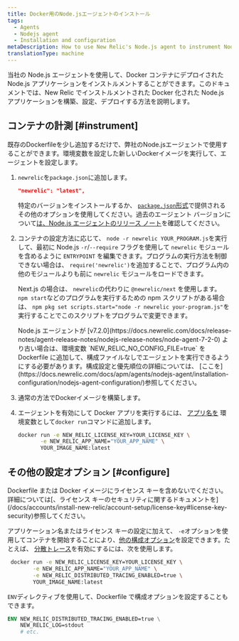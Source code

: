 ```yaml
---
title: Docker用のNode.jsエージェントのインストール
tags:
  - Agents
  - Nodejs agent
  - Installation and configuration
metaDescription: How to use New Relic's Node.js agent to instrument Node.js applications deployed in Docker containers.
translationType: machine
---
```


当社の Node.js エージェントを使用して、Docker コンテナにデプロイされた Node.js アプリケーションをインストルメントすることができます。このドキュメントでは、New Relic でインストルメントされた Docker 化された Node.js アプリケーションを構築、設定、デプロイする方法を説明します。

## コンテナの計測 [#instrument]

既存のDockerfileを少し追加するだけで、弊社のNode.jsエージェントで使用することができます。環境変数を設定した新しいDockerイメージを実行して、エージェントを設定します。

1. `newrelic`を`package.json`に追加します。

   ```json
   "newrelic": "latest",
   ```

   特定のバージョンをインストールするか、 [`package.json`形式](https://docs.npmjs.com/files/package.json#dependencies)で提供されるその他のオプションを使用してください。過去のエージェント バージョンについて[は、Node.js エージェントのリリース ノート](/docs/release-notes/agent-release-notes/nodejs-release-notes)を確認してください。

2. コンテナの設定方法に応じて、 `node -r newrelic YOUR_PROGRAM.js`を実行して、最初に Node.js `-r`/`--require` フラグを使用して `newrelic` モジュールを含めるように `ENTRYPOINT` を編集できます。プログラムの実行方法を制御できない場合は、 `require('newrelic')`を追加することで、プログラム内の他のモジュールよりも前に `newrelic` モジュールをロードできます。

   Next.js の場合は、 `newrelic`の代わりに `@newrelic/next` を使用します。<Callout variant="tip"> `npm start`などのプログラムを実行するための npm スクリプトがある場合は、 `npm pkg set scripts.start="node -r newrelic your-program.js"`を実行することでこのスクリプトをプログラムで変更できます。</Callout>

   <Callout variant="important">
     Node.js エージェントが [v7.2.0](https://docs.newrelic.com/docs/release-notes/agent-release-notes/nodejs-release-notes/node-agent-7-2-0) より古い場合は、環境変数 `NEW_RELIC_NO_CONFIG_FILE=true` を Dockerfile に追加して、構成ファイルなしでエージェントを実行できるようにする必要があります。構成設定と優先順位の詳細については、 [ここを](https://docs.newrelic.com/docs/apm/agents/nodejs-agent/installation-configuration/nodejs-agent-configuration/)参照してください。
   </Callout>

3. 通常の方法でDockerイメージを構築します。

4. エージェントを有効にして Docker アプリを実行するには、 <InlinePopover type="licenseKey"/>[アプリ名を](/docs/agents/manage-apm-agents/app-naming/name-your-application) 環境変数として`docker run`コマンドに追加します。

   ```bash
   docker run -e NEW_RELIC_LICENSE_KEY=YOUR_LICENSE_KEY \
          -e NEW_RELIC_APP_NAME="YOUR_APP_NAME" \
          YOUR_IMAGE_NAME:latest
   ```

<InstallFeedback/>

## その他の設定オプション [#configure]

<Callout variant="caution">
  Dockerfile または Docker イメージにライセンス キーを含めないでください。詳細については[、ライセンス キーのセキュリティに関するドキュメントを](/docs/accounts/install-new-relic/account-setup/license-key#license-key-security)参照してください。
</Callout>

アプリケーション名またはライセンス キーの設定に加えて、 `-e`オプションを使用してコンテナを開始することにより、[他の構成オプション](/docs/agents/nodejs-agent/installation-configuration/nodejs-agent-configuration)を設定できます。たとえば、 [分散トレース](/docs/understand-dependencies/distributed-tracing/get-started/introduction-distributed-tracing)を有効にするには、次を使用します。

```bash
 docker run -e NEW_RELIC_LICENSE_KEY=YOUR_LICENSE_KEY \
        -e NEW_RELIC_APP_NAME="YOUR_APP_NAME" \
        -e NEW_RELIC_DISTRIBUTED_TRACING_ENABLED=true \
        YOUR_IMAGE_NAME:latest
```

`ENV`ディレクティブを使用して、Dockerfile で構成オプションを設定することもできます。

```dockerfile
ENV NEW_RELIC_DISTRIBUTED_TRACING_ENABLED=true \
    NEW_RELIC_LOG=stdout
    # etc.
```